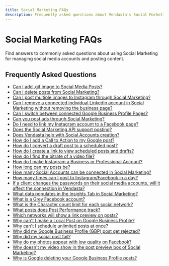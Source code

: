 ```yaml
---
title: Social Marketing FAQs
description: Frequently asked questions about Vendasta's Social Marketing product.
---
```


# Social Marketing FAQs

Find answers to commonly asked questions about using Social Marketing for managing social media accounts and posting content.

## Frequently Asked Questions

- [Can I add .gif image to Social Media Posts?](can-i-add-gif-image-to-social-media-posts)
- [Can I delete posts from Social Marketing?](can-i-delete-posts-from-social-marketing)
- [Can I post multiple images to Instagram through Social Marketing?](can-i-post-multiple-images-to-instagram-through-social-marketing)
- [Can I remove a connected individual LinkedIn account in Social Marketing without removing the business page?](can-i-remove-a-connected-individual-linkedin-account-in-social-marketing-without-removing-the-business-page)
- [Can I switch between connected Google Business Profile Pages?](can-i-switch-between-connected-google-business-profile-pages)
- [Can you post ads through Social Marketing?](can-you-post-ads-through-social-marketing)
- [Do I need to link my Instagram account to a Facebook page?](do-i-need-to-link-my-instagram-account-to-a-facebook-page)
- [Does the Social Marketing API support posting?](does-the-social-marketing-api-support-posting)
- [Does Vendasta help with Social Accounts creation?](does-vendasta-help-with-social-accounts-creation)
- [How do I add a Call to Action to my Google post?](how-do-i-add-a-call-to-action-to-my-google-post)
- [How do I convert a draft post to a scheduled post?](how-do-i-convert-a-draft-post-to-a-scheduled-post)
- [How do I create a link to view scheduled posts and drafts?](create-link-view-scheduled-posts-drafts)
- [How do I find the bitrate of a video file?](find-bitrate-video-file)
- [How do I make Instagram a Business or Professional Account?](instagram-business-account)
- [How long can my posts be?](post-length-limits)
- [How many Social Accounts can be connected in Social Marketing?](social-account-connection-limits)
- [How many times can I post to Instagram/Facebook in a day?](instagram-facebook-posting-limits)
- [If a client changes the passwords on their social media accounts, will it affect the connection in Vendasta?](password-changes-affect-connection)
- [What data populates in the Insights Tab in Social Marketing?](insights-tab-data)
- [What is a Grey Facebook account?](grey-facebook-account)
- [What is the Character count limit for each social network?](character-count-limit-social-networks)
- [What posts does Post Performance track?](what-posts-does-post-performance-track)
- [Which networks will show a link preview on posts?](which-networks-will-show-link-preview)
- [Why can't I make a Local Post on Google Business Profile?](why-cant-i-make-local-post-google-business-profile)
- [Why can't I schedule unlimited posts at once?](why-cant-i-schedule-unlimited-posts)
- [Why did my Google Business Profile (GBP) post get rejected?](why-did-my-google-business-profile-post-get-rejected)
- [Why did my social post fail?](why-did-my-social-post-fail)
- [Why do my photos appear with low quality on Facebook?](why-do-my-photos-appear-with-low-quality-on-facebook)
- [Why doesn't my video show in the post preview box of Social Marketing?](why-doesnt-my-video-show-in-the-post-preview-box-of-social-marketing)
- [Why is Google deleting your Google Business Profile posts?](why-is-google-deleting-your-google-business-profile-posts)